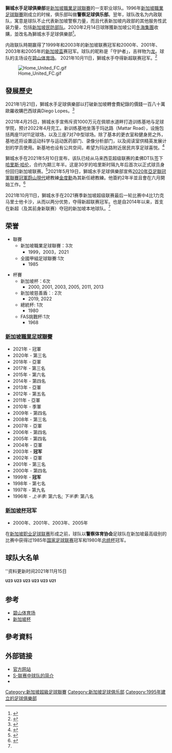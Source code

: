 {{Football club infobox
| clubname   = 獅城水手
| image      = Home United FC.gif
| fullname   = 獅城水手足球俱樂部
| nickname   = 守护者
| founded    = 1995年
| owner      = [[冬海集團|冬海集團]]
| ground     = [[碧山体育场|碧山体育场]]
| city       = [[碧山|碧山]]
| capacity   = 5,500
| chairman   = [[李小冬|李小冬]]
| manager    = 金度勳
| league     = [[新加坡超級足球聯賽|新加坡超級足球聯賽]]
| season     = 2021
| position   = 新加坡超，第 1 位
| pattern_la1=|pattern_b1=_homeunited13h|pattern_ra1=|leftarm1=FF0000|body1=FF0000|rightarm1=FF0000|shorts1=FF0000|socks1=FF0000
| pattern_la2=|pattern_b2=_homeunited13a|pattern_ra2=|leftarm2=FFFFFF|body2=FFFFFF|rightarm2=FFFFFF|shorts2=FFFFFF|socks2=FFFFFF
}}

'''獅城水手足球俱樂部'''是[[新加坡職業足球聯賽|新加坡職業足球聯賽]]的一支职业球队。1996年[[新加坡職業足球聯賽|新加坡職業足球聯賽]]刚成立的时候，俱乐部叫做'''警察足球俱乐部'''。翌年，球队改名为内政联队，寓意是球队不止代表新加坡警察力量，而且代表新加坡内政部的其他服务性武装力量，包括[[新加坡民防部队|新加坡民防部队]]。2020年2月14日球隊獲新加坡公司[[冬海集團|冬海集團]]收購，並改名為獅城水手足球俱樂部<ref>{{cite web|language=en|url=https://www.channelnewsasia.com/news/sport/home-united-lion-city-sailors-sea-football-singapore-12434054|title=Football: Singapore tech firm Sea takes ownership of Home United; club changes name to Lion City Sailors FC|publisher=[[亞洲新聞台|CNA]]|first1=Matthew|last1=Mohan|date=2020-02-14|accessdate=2020-02-15|archive-date=2021-01-21|archive-url=https://web.archive.org/web/20210121040806/https://www.channelnewsasia.com/news/sport/home-united-lion-city-sailors-sea-football-singapore-12434054|dead-url=no}}</ref>。

内政联队時期赢得了1999年和2003年的新加坡联赛冠军和2000年、2001年、2003年和2005年的[[新加坡盃|新加坡盃]]赛冠军。球队的昵称是「守护者」，吉祥物为[[龙|龙]]。球队的主场设在[[碧山体育场|碧山体育场]]。 2021年10月11日，獅城水手夺得新超联赛冠军。<ref name="2021champ">{{cite news|url=https://www.zaobao.com/news/sports/story20211011-1202144|title=七年来首支本地球队 狮城水手夺新超联赛冠军|newspaper=联合早报|author=刘安远|date=2021年10月11日}}</ref>

[[File:Home_United_FC.gif|thumb]]

== 發展歷史 ==
2021年1月21日，獅城水手足球俱樂部以打破新加坡轉會費紀錄的價錢一百八十萬歐羅收購巴西球員Diego Lopes。<ref>{{cite news|url=https://www.tnp.sg/sports/singapore-football/lion-city-sailors-sign-rio-aves-lopes-landmark-s29m-transfer|title=Lion City Sailors sign Rio Ave's Lopes in landmark S$2.9m transfer|author=Narendaren Karnageran|date=2021年1月21日|newspaper=''The New Paper''|accessdate=2021年1月26日|archive-date=2021年2月2日|archive-url=https://web.archive.org/web/20210202114041/https://www.tnp.sg/sports/singapore-football/lion-city-sailors-sign-rio-aves-lopes-landmark-s29m-transfer|dead-url=no}}</ref>

2021年4月25日，狮城水手宣佈斥资1000万元在佩顿水道畔打造训练基地与足球学院，预计2022年4月完工。新训练基地坐落于玛达路（Mattar Road），设施包括两座11对11足球场，以及三座7对7中型球场。除了基本的更衣室和健身房之外，基地还将设置运动科学与运动医药部门、录像分析部门，以及阅读室供精英发展计划的学员使用。新基地也设有公共空间，希望为玛达路附近居民共享足球喜悦。<ref>{{cite news|url=https://www.zaobao.com/news/sports/story20210425-1141960|title=狮城水手新训练基地动土 设五球场与足球学院|newspaper=[[联合早报|联合早报]]|date=2021年4月25日}}</ref>

獅城水手在2021年5月10日宣布，该队已经从马来西亚超级联赛的柔佛DT队签下[[哈里斯·哈伦|哈里斯·哈伦]]，合约为期三年半。这是30岁的哈里斯时隔九年后首次以正式球员身份回归新加坡联赛。<ref>{{cite news|url=https://www.zaobao.com/news/sports/story20210511-1145815|title=雄狮队长哈里斯回新加盟狮城水手|newspaper=[[联合早报|联合早报]]|date=2021年5月11日}}</ref>2021年5月19日，獅城水手足球俱樂部宣佈[[2020年亞足聯冠軍聯賽|2020年亞足聯冠軍聯賽冠軍]][[蔚山現代|蔚山現代]]總教練[[金度勳|金度勳]]為其新任總教練。他簽約2年半並且會在六月開始工作。<ref>{{cite news|url=https://www.tnp.sg/sports/singapore-football/afc-champs-league-winning-coach-kim-do-hoon-take-charge-sailors|title=AFC Champs League-winning coach Kim Do-hoon to take charge at Sailors|date=2021年5月19日|newspaper=''The New Paper''|accessdate=2021年5月25日|archive-date=2021年5月25日|archive-url=https://web.archive.org/web/20210525032320/https://www.tnp.sg/sports/singapore-football/afc-champs-league-winning-coach-kim-do-hoon-take-charge-sailors|dead-url=no}}</ref>

2021年10月11日，獅城水手在2021赛季新加坡超级联赛最后一轮比赛中4比1力克马里士他卡沙，从而以两分优势，夺得新超联赛冠军。也是自2014年以来，首支在新超（及其前身新联赛）夺冠的新加坡本地球队。<ref name="2021champ" />
== 荣誉 ==
*聯賽
**新加坡職業足球聯賽：3次
***1999，2003，2021
**全國甲組足球聯賽:1次
***1985

*杯賽
**新加坡杯：6次
***2000, 2001, 2003, 2005, 2011, 2013
**新加坡慈善盾：: 2次
***2019, 2022
**總統杯: 1次
***1980
**FAS挑戰杯:1次
***1968

=== [[新加坡職業足球聯賽|新加坡職業足球聯賽]] ===
* 2021年 - 冠軍
* 2020年 - 第三名
* 2018年 - 亞軍
* 2017年 - 第三名
* 2015年 - 第六名
* 2014年 - 第四名
* 2013年 - 亞軍
* 2012年 - 第五名
* 2011年 - 亞軍
* 2010年 - 季軍
* 2009年 - 第四名
* 2008年 - 第三名
* 2007年 - 亞軍
* 2006年 - 第四名
* 2005年 - 第四名
* 2004年 - 亞軍
* 2003年 - '''冠军'''
* 2002年 - 亞軍
* 2001年 - 第三名
* 2000年 - 第四名 
* 1999年 - '''冠军'''
* 1998年 - 第七名
* 1997年 - 第九名
* 1996年 - ''上半季:'' 第六名; ''下半季:'' 第八名

=== [[新加坡杯|新加坡杯]]冠军 ===

* 2000年、2001年、2003年、2005年
 
在[[新加坡职业足球联赛|新加坡职业足球联赛]]形成之前，球队以'''警察体育协会'''足球队在新加坡最高级别的比赛中获得过1985年[[国家足球联赛|国家足球联赛]]冠军和1980年[[新加坡杯#总统杯|总统杯]]冠军。

== 球队大名单 ==
''资料更新时间2021年11月15日

{{Fs start}}
{{Fs player|no=3|nat=Singapore|name=[[Tajeli_Salamat|Tajeli Salamat]]|pos=DF|other=}}
{{Fs player|no=4|nat=Brazil|name=[[Jorge_Fellipe|Jorge Fellipe]]|pos=DF|other=}}
{{Fs player|no=5|nat=Singapore|name=[[Amirul_Adli|Amirul Adli]]|pos=DF|other=}}
{{Fs player|no=7|nat=Singapore|name=[[Aqhari_Abdullah|Aqhari Abdullah]]|pos=MF|other=}}
{{Fs player|no=8|nat=Singapore|name=[[Shahdan_Sulaiman|Shahdan Sulaiman]]|pos=MF|other=}}
{{Fs player|no=10|nat=Brazil|name=[[Diego_Lopes|Diego Lopes]]|pos=MF|other=}}
{{Fs player|no=11|nat=Singapore|name=[[Hafiz_Nor|Hafiz Nor]]|pos=FW|other=}}
{{Fs player|no=13|nat=Singapore|name=[[Adib_Hakim|Adib Hakim]]|pos=GK}}<sup>'''U23'''</sup> 
{{Fs player|no=14|nat=Singapore|name=[[Song_Ui-young|Song Ui-young]]|pos=MF|other=}}
{{Fs player|no=15|nat=Singapore|pos=MF|name=[[哈里斯·哈伦|哈里斯·哈伦]]|other=}}
{{Fs player|no=17|nat=Singapore|name=[[Saifullah_Akbar|Saifullah Akbar]]|pos=MF|other=}}<sup>'''U23'''</sup> 
{{Fs mid}} 
{{Fs player|no=18|nat=Singapore|name=[[Hassan_Sunny|Hassan Sunny]]|pos=GK|other=}}
{{Fs player|no=19|nat=Singapore|name=[[Naqiuddin_Eunos|Naqiuddin Eunos]]|pos=DF|other=}}
{{Fs player|no=20|nat=Singapore|name=[[Nur_Adam_Abdullah|Nur Adam Abdullah]]|pos=DF}}<sup>'''U23'''</sup> 
{{Fs player|no=22|nat=Singapore|name=[[Gabriel_Quak_Jun_Yi|Gabriel Quak Jun Yi]]|pos=MF|other=}}
{{Fs player|no=23|nat=Singapore|name=[[Amiruldin_Asraf|Amiruldin Asraf]]|pos=FW|other=}}
{{Fs player|no=24|nat=Singapore|name=[[Rudy_Khairullah|Rudy Khairullah]]|pos=GK|other=}}
{{Fs player|no=25|nat=Singapore|name=[[Haiqal_Pashia|Haiqal Pashia]]|pos=MF|other=}}<sup>'''U23'''</sup> 
{{Fs player|no=26|nat=Singapore|name=[[Aizal_Murhamdani|Aizal Murhamdani]]|pos=MF|other=}}<sup>'''U23'''</sup> 
{{Fs player|no=27|nat=Singapore|name=[[Adam_Swandi|Adam Swandi]]|pos=MF|other=}}
{{Fs player|no=30|nat=Singapore|name=[[Faris_Ramli|Faris Ramli]]|pos=FW|other=}}
{{Fs player|no=41|nat=Singapore|name=[[Aniq_Raushan|Aniq Raushan]]|pos=DF|other=}}<sup>'''U21'''</sup> 
{{Fs player|no=45|nat=Singapore|name=[[Glenn_Ong_Jing_Jie|Glenn Ong Jing Jie]]|pos=MF|other=}}
{{Fs player|no=|nat=South Korea|name=[[金信煜|金信煜]]|pos=FW|other=}} 
{{Fs player|no=|nat=South Africa|name=[[Lars_Veldwijk|Lars Veldwijk]]|pos=FW|other=}} 
{{Fs end}}

== 参考 ==
* [[碧山体育场|碧山体育场]]
* [[新加坡杯|新加坡杯]]
==參考資料==
{{reflist}}
== 外部链接 ==

* [http://www.hufc.com.sg 官方网站] {{Wayback|url=http://www.hufc.com.sg/ |date=20170810113719 }}
* [http://www.sleague.com/clu03.asp S-联赛中球队的简介] {{Wayback|url=http://www.sleague.com/clu03.asp |date=20071229093736 }}
* {{Facebook|HomeUnitedFC}}




{{新加坡职业足球联赛}}

[[Category:新加坡超級足球聯賽|Category:新加坡超級足球聯賽]]
[[Category:新加坡足球俱乐部|Category:新加坡足球俱乐部]]
[[Category:1995年建立的足球俱樂部|Category:1995年建立的足球俱樂部]]